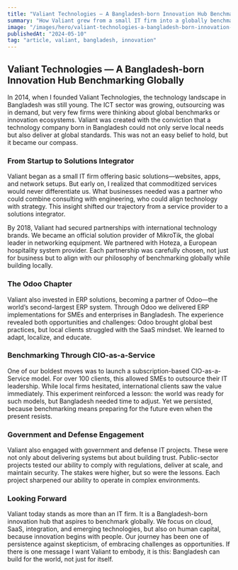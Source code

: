 ```yaml
---
title: "Valiant Technologies — A Bangladesh-born Innovation Hub Benchmarking Globally"
summary: "How Valiant grew from a small IT firm into a globally benchmarked innovation hub born in Bangladesh."
image: "/images/hero/valiant-technologies-a-bangladesh-born-innovation-hub-benchmarking-globally.jpg"
publishedAt: "2024-05-10"
tag: "article, valiant, bangladesh, innovation"
---
```


## Valiant Technologies — A Bangladesh-born Innovation Hub Benchmarking Globally

In 2014, when I founded Valiant Technologies, the technology landscape in Bangladesh was still young. The ICT sector was growing, outsourcing was in demand, but very few firms were thinking about global benchmarks or innovation ecosystems. Valiant was created with the conviction that a technology company born in Bangladesh could not only serve local needs but also deliver at global standards. This was not an easy belief to hold, but it became our compass.

### From Startup to Solutions Integrator

Valiant began as a small IT firm offering basic solutions—websites, apps, and network setups. But early on, I realized that commoditized services would never differentiate us. What businesses needed was a partner who could combine consulting with engineering, who could align technology with strategy. This insight shifted our trajectory from a service provider to a solutions integrator.

By 2018, Valiant had secured partnerships with international technology brands. We became an official solution provider of MikroTik, the global leader in networking equipment. We partnered with Hoteza, a European hospitality system provider. Each partnership was carefully chosen, not just for business but to align with our philosophy of benchmarking globally while building locally.

### The Odoo Chapter

Valiant also invested in ERP solutions, becoming a partner of Odoo—the world’s second-largest ERP system. Through Odoo we delivered ERP implementations for SMEs and enterprises in Bangladesh. The experience revealed both opportunities and challenges: Odoo brought global best practices, but local clients struggled with the SaaS mindset. We learned to adapt, localize, and educate.

### Benchmarking Through CIO-as-a-Service

One of our boldest moves was to launch a subscription-based CIO-as-a-Service model. For over 100 clients, this allowed SMEs to outsource their IT leadership. While local firms hesitated, international clients saw the value immediately. This experiment reinforced a lesson: the world was ready for such models, but Bangladesh needed time to adjust. Yet we persisted, because benchmarking means preparing for the future even when the present resists.

### Government and Defense Engagement

Valiant also engaged with government and defense IT projects. These were not only about delivering systems but about building trust. Public-sector projects tested our ability to comply with regulations, deliver at scale, and maintain security. The stakes were higher, but so were the lessons. Each project sharpened our ability to operate in complex environments.

### Looking Forward

Valiant today stands as more than an IT firm. It is a Bangladesh-born innovation hub that aspires to benchmark globally. We focus on cloud, SaaS, integration, and emerging technologies, but also on human capital, because innovation begins with people. Our journey has been one of persistence against skepticism, of embracing challenges as opportunities. If there is one message I want Valiant to embody, it is this: Bangladesh can build for the world, not just for itself.
